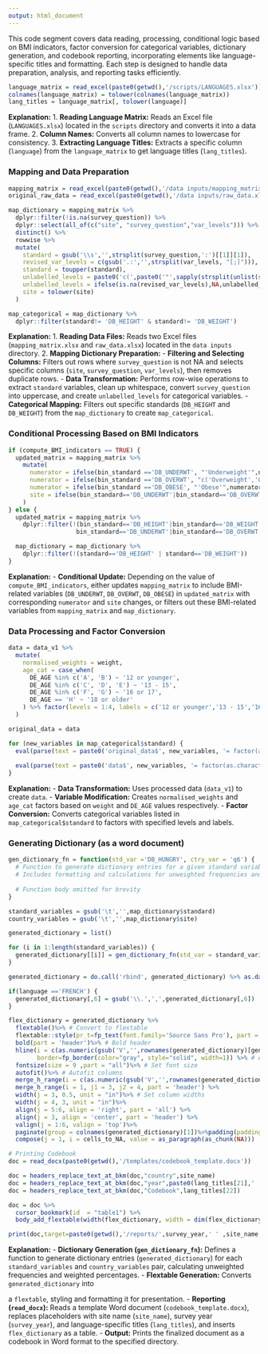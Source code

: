 ```yaml
---
output: html_document
---
```

This code segment covers data reading, processing, conditional logic based on BMI indicators, factor conversion for categorical variables, dictionary generation, and codebook reporting, incorporating elements like language-specific titles and formatting. Each step is designed to handle data preparation, analysis, and reporting tasks efficiently.

```r
language_matrix = read_excel(paste0(getwd(),'/scripts/LANGUAGES.xlsx')) %>% as.data.frame()
colnames(language_matrix) = tolower(colnames(language_matrix))
lang_titles = language_matrix[, tolower(language)]
```

**Explanation:**
1. **Reading Language Matrix:** Reads an Excel file (`LANGUAGES.xlsx`) located in the `scripts` directory and converts it into a data frame.
2. **Column Names:** Converts all column names to lowercase for consistency.
3. **Extracting Language Titles:** Extracts a specific column (`language`) from the `language_matrix` to get language titles (`lang_titles`).

### Mapping and Data Preparation

```r
mapping_matrix = read_excel(paste0(getwd(),'/data inputs/mapping_matrix.xlsx'))
original_raw_data = read_excel(paste0(getwd(),'/data inputs/raw_data.xlsx'))

map_dictionary = mapping_matrix %>% 
  dplyr::filter(!is.na(survey_question)) %>% 
  dplyr::select(all_of(c("site", "survey_question","var_levels"))) %>% 
  distinct() %>% 
  rowwise %>% 
  mutate(
    standard = gsub('\\s','',strsplit(survey_question,':')[[1]][1]), 
    revised_var_levels = c(gsub('.:','',strsplit(var_levels, "[;]"))), 
    standard = toupper(standard),
    unlabelled_levels = paste0('c(',paste0('"',sapply(strsplit(unlist(strsplit(var_levels, split = ";")), split = ":"), function(x) gsub('\\s','',x[1])),'"', collapse = ','),')'),
    unlabelled_levels = ifelse(is.na(revised_var_levels),NA,unlabelled_levels),
    site = tolower(site)
  )

map_categorical = map_dictionary %>% 
  dplyr::filter(standard!= 'DB_HEIGHT' & standard!= 'DB_WEIGHT')
```

**Explanation:**
1. **Reading Data Files:** Reads two Excel files (`mapping_matrix.xlsx` and `raw_data.xlsx`) located in the `data inputs` directory.
2. **Mapping Dictionary Preparation:**
   - **Filtering and Selecting Columns:** Filters out rows where `survey_question` is not NA and selects specific columns (`site`, `survey_question`, `var_levels`), then removes duplicate rows.
   - **Data Transformation:** Performs row-wise operations to extract `standard` variables, clean up whitespace, convert `survey_question` into uppercase, and create `unlabelled_levels` for categorical variables.
   - **Categorical Mapping:** Filters out specific standards (`DB_HEIGHT` and `DB_WEIGHT`) from the `map_dictionary` to create `map_categorical`.

### Conditional Processing Based on BMI Indicators

```r
if (compute_BMI_indicators == TRUE) {
  updated_matrix = mapping_matrix %>%
    mutate(
      numerator = ifelse(bin_standard =='DB_UNDERWT', "'Underweight'",numerator),
      numerator = ifelse(bin_standard =='DB_OVERWT', "c('Overweight','Obese')",numerator),
      numerator = ifelse(bin_standard =='DB_OBESE', "'Obese'",numerator),
      site = ifelse(bin_standard=='DB_UNDERWT'|bin_standard=='DB_OVERWT'|bin_standard=='DB_OBESE','BMI_status',site)
    )
} else {
  updated_matrix = mapping_matrix %>% 
    dplyr::filter(!(bin_standard=='DB_HEIGHT'|bin_standard=='DB_WEIGHT'|
                   bin_standard=='DB_UNDERWT'|bin_standard=='DB_OVERWT'|bin_standard=='DB_OBESE'))

  map_dictionary = map_dictionary %>% 
    dplyr::filter(!(standard=='DB_HEIGHT' | standard=='DB_WEIGHT'))
}
```

**Explanation:**
- **Conditional Update:** Depending on the value of `compute_BMI_indicators`, either updates `mapping_matrix` to include BMI-related variables (`DB_UNDERWT`, `DB_OVERWT`, `DB_OBESE`) in `updated_matrix` with corresponding `numerator` and `site` changes, or filters out these BMI-related variables from `mapping_matrix` and `map_dictionary`.

### Data Processing and Factor Conversion

```r
data = data_v1 %>% 
  mutate(
    normalised_weights = weight,
    age_cat = case_when(
      DE_AGE %in% c('A', 'B') ~ '12 or younger',
      DE_AGE %in% c('C', 'D', 'E') ~ '13 - 15',
      DE_AGE %in% c('F', 'G') ~ '16 or 17',
      DE_AGE == 'H' ~ '18 or older'
    ) %>% factor(levels = 1:4, labels = c('12 or younger','13 - 15','16 or 17','18 or older'))
  )

original_data = data

for (new_variables in map_categorical$standard) {
  eval(parse(text = paste0('original_data$', new_variables, '= factor(as.character(original_data$', new_variables, '), levels = ', map_categorical$unlabelled_levels, ', labels = ', map_categorical$unlabelled_levels, ')')))
  
  eval(parse(text = paste0('data$', new_variables, '= factor(as.character(data$', new_variables, '), levels = ', map_categorical$unlabelled_levels, ', labels = ', map_categorical$revised_var_levels, ')')))
}
```

**Explanation:**
- **Data Transformation:** Uses processed data (`data_v1`) to create `data`.
- **Variable Modification:** Creates `normalised_weights` and `age_cat` factors based on `weight` and `DE_AGE` values respectively.
- **Factor Conversion:** Converts categorical variables listed in `map_categorical$standard` to factors with specified levels and labels.

### Generating Dictionary (as a word document)

```r
gen_dictionary_fn = function(std_var ='DB_HUNGRY', ctry_var = 'q6') {
  # Function to generate dictionary entries for a given standard variable (`std_var`) and country variable (`ctry_var`)
  # Includes formatting and calculations for unweighted frequencies and weighted percentages
  
  # Function body omitted for brevity
}

standard_variables = gsub('\t','',map_dictionary$standard)
country_variables = gsub('\t','',map_dictionary$site)

generated_dictionary = list()

for (i in 1:length(standard_variables)) {
  generated_dictionary[[i]] = gen_dictionary_fn(std_var = standard_variables[i], ctry_var = country_variables[i])
}

generated_dictionary = do.call('rbind', generated_dictionary) %>% as.data.frame()

if(language =='FRENCH') {
  generated_dictionary[,6] = gsub('\\.',',',generated_dictionary[,6])
}

flex_dictionary = generated_dictionary %>% 
  flextable()%>% # Convert to flextable
  flextable::style(pr_t=fp_text(font.family='Source Sans Pro'), part = 'all')%>% # Style text
  bold(part = 'header')%>% # Bold header
  hline(i = c(as.numeric(gsub('V','',rownames(generated_dictionary)[generated_dictionary[,4]==eval(parse(text=lang_titles[2])) | generated_dictionary[,2]=='HEIGHT' | generated_dictionary[,2]=='WEIGHT']))), 
        border=fp_border(color="gray", style="solid", width=1)) %>% # Add horizontal lines
  fontsize(size = 9 ,part = "all")%>% # Set font size
  autofit()%>% # Autofit columns
  merge_h_range(i = c(as.numeric(gsub('V','',rownames(generated_dictionary)[generated_dictionary[,2]!='']))), j1 = 3, j2 = 6)%>% # Merge columns
  merge_h_range(i = 1, j1 = 3, j2 = 4, part = 'header') %>%
  width(j = 3, 0.5, unit = "in")%>% # Set column widths
  width(j = 4, 3, unit = "in")%>%
  align(j = 5:6, align = 'right', part = 'all') %>%
  align(j = 3, align = 'center', part = 'header') %>%
  valign(j = 1:6, valign = 'top')%>%
  paginate(group = colnames(generated_dictionary)[1])%>%padding(padding = 0, part = "all")%>%
  compose(j = 1, i = cells_to_NA, value = as_paragraph(as_chunk(NA)))

# Printing Codebook
doc = read_docx(paste0(getwd(),'/templates/codebook_template.docx'))

doc = headers_replace_text_at_bkm(doc,"country",site_name)
doc = headers_replace_text_at_bkm(doc,"year",paste0(lang_titles[21],' ',survey_year))
doc = headers_replace_text_at_bkm(doc,"Codebook",lang_titles[22])

doc = doc %>% 
  cursor_bookmark(id  = "table1") %>%
  body_add_flextable(width(flex_dictionary, width = dim(flex_dictionary)$widths*6.5/(flextable_dim(flex_dictionary)$widths)), pos = "on", align = 'left')

print(doc,target=paste0(getwd(),'/reports/',survey_year,' ' ,site_name,' Codebook.docx'))
```

**Explanation:**
- **Dictionary Generation (`gen_dictionary_fn`):** Defines a function to generate dictionary entries (`generated_dictionary`) for each `standard_variables` and `country_variables` pair, calculating unweighted frequencies and weighted percentages.
- **Flextable Generation:** Converts `generated_dictionary` into

 a `flextable`, styling and formatting it for presentation.
- **Reporting (`read_docx`):** Reads a template Word document (`codebook_template.docx`), replaces placeholders with site name (`site_name`), survey year (`survey_year`), and language-specific titles (`lang_titles`), and inserts `flex_dictionary` as a table.
- **Output:** Prints the finalized document as a codebook in Word format to the specified directory.
